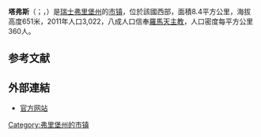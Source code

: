 {{noteTA|G1=瑞士地名}}
{{Infobox Switzerland municipality}}
'''塔弗斯'''（{{lang-de|Tafers}}；{{lang-fr|Tavel}}，{{IPA-fr|tavɛl}}）是[[瑞士|瑞士]][[弗里堡州|弗里堡州]]的[[市镇_(瑞士)|市镇]]，位於該國西部，面積8.4平方公里，海拔高度651米，2011年人口3,022，八成人口信奉[[羅馬天主教|羅馬天主教]]，人口密度每平方公里360人。

== 参考文献 ==
{{Reflist}}

==外部連結==
* [http://www.tafers.ch 官方网站] {{Wayback|url=http://www.tafers.ch/ |date=20210118220445 }} {{de icon}}

{{Switzerland-geo-stub}}
[[Category:弗里堡州的市镇|Category:弗里堡州的市镇]]